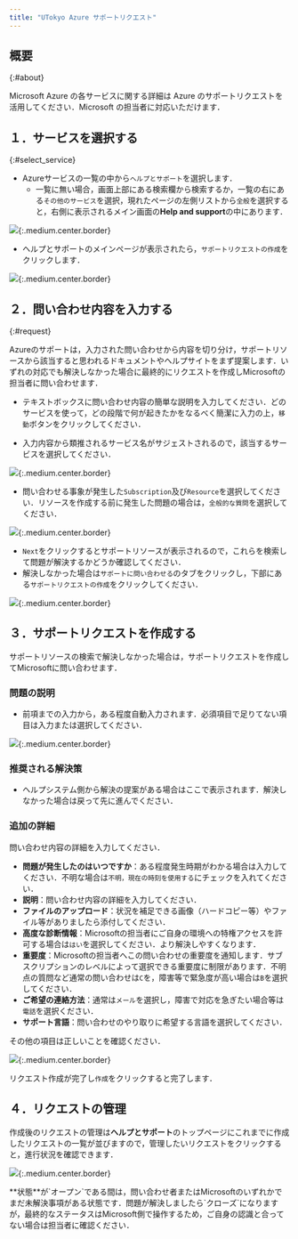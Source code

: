 ```yaml
---
title: "UTokyo Azure サポートリクエスト"
---
```


## 概要
{:#about}

Microsoft Azure の各サービスに関する詳細は Azure のサポートリクエストを活用してください．Microsoft の担当者に対応いただけます．

## １．サービスを選択する
{:#select_service}

- Azureサービスの一覧の中から`ヘルプとサポート`を選択します．
    - 一覧に無い場合，画面上部にある検索欄から検索するか，一覧の右にある`その他のサービス`を選択，現れたページの左側リストから`全般`を選択すると，右側に表示されるメイン画面の**Help and support**の中にあります．

![](img/01_request1.png){:.medium.center.border}

- ヘルプとサポートのメインページが表示されたら，`サポートリクエストの作成`をクリックします．

![](img/02_request2.png){:.medium.center.border}

## ２．問い合わせ内容を入力する
{:#request}

Azureのサポートは，入力された問い合わせから内容を切り分け，サポートリソースから該当すると思われるドキュメントやヘルプサイトをまず提案します．いずれの対応でも解決しなかった場合に最終的にリクエストを作成しMicrosoftの担当者に問い合わせます．

- テキストボックスに問い合わせ内容の簡単な説明を入力してください．どのサービスを使って，どの段階で何が起きたかをなるべく簡潔に入力の上，`移動`ボタンをクリックしてください．

- 入力内容から類推されるサービス名がサジェストされるので，該当するサービスを選択してください．

![](img/03_request3.png){:.medium.center.border}

- 問い合わせる事象が発生した`Subscription`及び`Resource`を選択してください．リソースを作成する前に発生した問題の場合は，`全般的な質問`を選択してください．

![](img/04_request4.png){:.medium.center.border}

- `Next`をクリックするとサポートリソースが表示されるので，これらを検索して問題が解決するかどうか確認してください．
- 解決しなかった場合は`サポートに問い合わせる`のタブをクリックし，下部にある`サポートリクエストの作成`をクリックしてください．

![](img/05_request5.png){:.medium.center.border}

## ３．サポートリクエストを作成する

サポートリソースの検索で解決しなかった場合は，サポートリクエストを作成してMicrosoftに問い合わせます．

### 問題の説明
- 前項までの入力から，ある程度自動入力されます．必須項目で足りてない項目は入力または選択してください．

![](img/06_request6.png){:.medium.center.border}

### 推奨される解決策
- ヘルプシステム側から解決の提案がある場合はここで表示されます．解決しなかった場合は戻って先に進んでください．

### 追加の詳細

問い合わせ内容の詳細を入力してください．

- **問題が発生したのはいつですか**：ある程度発生時期がわかる場合は入力してください．不明な場合は`不明，現在の時刻を使用する`にチェックを入れてください．
- **説明**：問い合わせ内容の詳細を入力してください．
- **ファイルのアップロード**：状況を補足できる画像（ハードコピー等）やファイル等がありましたら添付してください．
- **高度な診断情報**：Microsoftの担当者にご自身の環境への特権アクセスを許可する場合は`はい`を選択してください．より解決しやすくなります．
- **重要度**：Microsoftの担当者へこの問い合わせの重要度を通知します．サブスクリプションのレベルによって選択できる重要度に制限があります．不明点の質問など通常の問い合わせは`C`を，障害等で緊急度が高い場合は`B`を選択してください．
- **ご希望の連絡方法**：通常は`メール`を選択し，障害で対応を急ぎたい場合等は`電話`を選択ください．
- **サポート言語**：問い合わせのやり取りに希望する言語を選択してください．

その他の項目は正しいことを確認ください．

![](img/07_request7.png){:.medium.center.border}

リクエスト作成が完了し`作成`をクリックすると完了します．

## ４．リクエストの管理

作成後のリクエストの管理は**ヘルプとサポート**のトップページにこれまでに作成したリクエストの一覧が並びますので，管理したいリクエストをクリックすると，進行状況を確認できます．

![](img/08_request8.png){:.medium.center.border}

<div class="box">
**状態**が`オープン`である間は，問い合わせ者またはMicrosoftのいずれかでまだ未解決事項がある状態です．問題が解決しましたら`クローズ`になりますが，最終的なステータスはMicrosoft側で操作するため，ご自身の認識と合ってない場合は担当者に確認ください．
</div>
